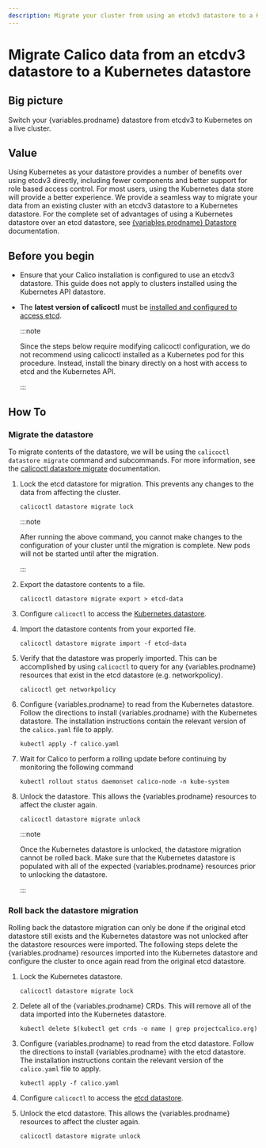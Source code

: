 ```yaml
---
description: Migrate your cluster from using an etcdv3 datastore to a Kubernetes datastore.
---
```


# Migrate Calico data from an etcdv3 datastore to a Kubernetes datastore

## Big picture

Switch your {variables.prodname} datastore from etcdv3 to Kubernetes on a live cluster.

## Value

Using Kubernetes as your datastore provides a number of benefits over using etcdv3
directly, including fewer components and better support for role based access
control. For most users, using the Kubernetes data store will provide a better
experience. We provide a seamless way to migrate your data from an existing
cluster with an etcdv3 datastore to a Kubernetes datastore. For the
complete set of advantages of using a Kubernetes datastore over an etcd datastore, see
[{variables.prodname} Datastore](../getting-started/kubernetes/hardway/the-calico-datastore.mdx#using-kubernetes-as-the-datastore)
documentation.

## Before you begin

- Ensure that your Calico installation is configured to use an etcdv3 datastore. This guide does not apply to clusters installed using the Kubernetes API datastore.

- The **latest version of calicoctl** must be [installed and configured to access etcd](calicoctl/install.mdx).

  :::note

  Since the steps below require modifying calicoctl configuration, we do not recommend using calicoctl installed
  as a Kubernetes pod for this procedure. Instead, install the binary directly on a host with access to etcd and the Kubernetes API.

  :::

## How To

### Migrate the datastore

To migrate contents of the datastore, we will be using the `calicoctl datastore migrate`
command and subcommands. For more information, see the
[calicoctl datastore migrate](../reference/calicoctl/datastore/migrate/overview.mdx)
documentation.

1. Lock the etcd datastore for migration. This prevents any changes to the data from
   affecting the cluster.

   ```
   calicoctl datastore migrate lock
   ```

   :::note

   After running the above command, you cannot make changes to the configuration of your cluster until the
   migration is complete. New pods will not be started until after the migration.

   :::

1. Export the datastore contents to a file.

   ```
   calicoctl datastore migrate export > etcd-data
   ```

1. Configure `calicoctl` to access the
   [Kubernetes datastore](calicoctl/configure/kdd.mdx).

1. Import the datastore contents from your exported file.

   ```
   calicoctl datastore migrate import -f etcd-data
   ```

1. Verify that the datastore was properly imported. This can be accomplished by using
   `calicoctl` to query for any {variables.prodname} resources that exist in the etcd
   datastore (e.g. networkpolicy).

   ```
   calicoctl get networkpolicy
   ```

1. Configure {variables.prodname} to read from the Kubernetes datastore. Follow the
   directions to install {variables.prodname} with the Kubernetes datastore. The
   installation instructions contain the relevant version of the
   `calico.yaml` file to apply.

   ```
   kubectl apply -f calico.yaml
   ```

1. Wait for Calico to perform a rolling update before continuing by monitoring the following command

   ```
   kubectl rollout status daemonset calico-node -n kube-system
   ```

1. Unlock the datastore. This allows the {variables.prodname} resources to affect the cluster again.

   ```
   calicoctl datastore migrate unlock
   ```

   :::note

   Once the Kubernetes datastore is unlocked, the datastore migration
   cannot be rolled back. Make sure that the Kubernetes datastore is populated with
   all of the expected {variables.prodname} resources prior to unlocking the datastore.

   :::

### Roll back the datastore migration

Rolling back the datastore migration can only be done if the original etcd datastore still exists
and the Kubernetes datastore was not unlocked after the datastore resources were imported. The
following steps delete the {variables.prodname} resources imported into the Kubernetes datastore and
configure the cluster to once again read from the original etcd datastore.

1. Lock the Kubernetes datastore.

   ```
   calicoctl datastore migrate lock
   ```

1. Delete all of the {variables.prodname} CRDs. This will remove all of the data imported into
   the Kubernetes datastore.

   ```
   kubectl delete $(kubectl get crds -o name | grep projectcalico.org)
   ```

1. Configure {variables.prodname} to read from the etcd datastore. Follow the
   directions to install {variables.prodname} with the etcd datastore. The
   installation instructions contain the relevant version of the
   `calico.yaml` file to apply.

   ```
   kubectl apply -f calico.yaml
   ```

1. Configure `calicoctl` to access the
   [etcd datastore](calicoctl/configure/etcd.mdx).

1. Unlock the etcd datastore. This allows the {variables.prodname} resources to affect the cluster again.

   ```
   calicoctl datastore migrate unlock
   ```
